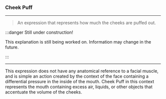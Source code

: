 ### Cheek Puff

***

> An expression that represents how much 
> the cheeks are puffed out.

:::danger Still under construction!

This explanation is still being worked on. 
Information may change in the future.

:::

***

This expression does not have any anatomical reference to a 
facial muscle, and is simple an action created by the context of 
the face containing a differential pressure in the inside of the mouth. 
Cheek Puff in this context represents the mouth containing excess air, 
liquids, or other objects that accentuate the volume of the cheeks.